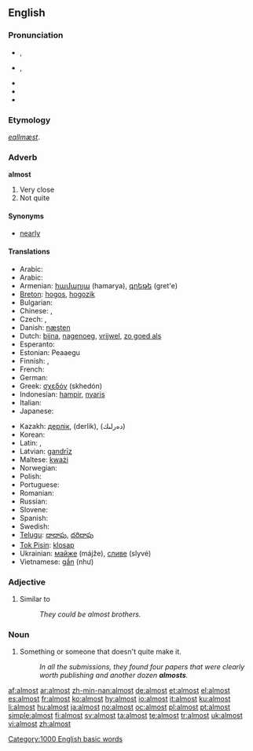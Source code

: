 {{wikipedia|dab=almost (disambiguation)|almost}}
==English==

{{rank|gave|asked|soon|216|almost|thou|full|country}}

===Pronunciation===
* {{a|UK}} {{IPA|/ɔːlˈməʊst/|/ˈɔːl.məʊst/}}, {{SAMPA|/"O:l.m@Ust/|/O:l"m@Ust/}}
* {{a|US}} {{IPA|/ˈɔl.moʊst/}}, {{SAMPA|/"Ol.moUst/}}
* {{audio|en-us-inlandnorth-almost.ogg|Audio (US-Inland North)}}
* {{audio|en-us-almost.ogg|Audio (US)}}
* {{hyphenation|al|most}}

===Etymology===
{{etyl|ang}} ''[[eallmæst]]''.

===Adverb===
'''almost'''

# Very close
# Not quite

====Synonyms====
* [[nearly]]

====Translations====
{{rfc-tsort|duplicate language: Arabic}}
{{trans-top|very close to}}
* Arabic: {{t|ar|تقريبا‏ |sc=Arab}}
* Arabic: {{t|ar|تقريباً|tr=taqriiban|sc=Arab}}
* Armenian: [[համարյա]] (hamarya), [[գրեթե]] (gret'e)
* [[Breton]]: [[hogos]], [[hogozik]]
* Bulgarian: {{t+|bg|почти|sc=Cyrl}}
* Chinese: {{zh-tsp|幾乎|几乎|jīhū}}, {{t|zh|差不多|tr=chàbuduō|sc=Hans}}
* Czech: {{t-|cs|skoro}}, {{t+|cs|téměř}}
* Danish: [[næsten]]
* Dutch: [[bijna]], [[nagenoeg]], [[vrijwel]], [[zo goed als]]
* Esperanto: {{t-|eo|preskaŭ|xs=Esperanto}}
* Estonian: Peaaegu
* Finnish: {{t+|fi|lähes}}, {{t+|fi|melkein}}
* French: {{t+|fr|presque}}
* German: {{t+|de|fast}}
* Greek: [[σχεδόν]] (skhedón)
* Indonesian: [[hampir]], [[nyaris]]
* Italian: {{t+|it|quasi}}
* Japanese: {{t+|ja|ほとんど|tr=hotondo|sc=Jpan}}
{{trans-mid}}
* Kazakh: [[дерлік]], (derlik), (دەرلىك)
* Korean: {{t+|ko|거의|sc=Hang}}
* Latin: {{t-|la|paene}}, {{t-|la|fere}}
* Latvian: [[gandrīz]]
* Maltese: [[kważi]]
* Norwegian: {{t-|no|nesten}}
* Polish: {{t+|pl|prawie}}
* Portuguese: {{t+|pt|quase}}
* Romanian: {{t+|ro|aproape}}
* Russian: {{t+|ru|почти|tr=počtí|sc=Cyrl}}
* Slovene: {{t+|sl|skoraj}}
* Spanish: {{t+|es|casi}}
* Swedish: {{t+|sv|nästan}}
* [[Telugu]]: [[దాదాపు]], [[దరిదాపు]]
* [[Tok Pisin]]: [[klosap]]
* Ukrainian: [[майже]] (májže), [[сливе]] (slyvé)
* Vietnamese: [[gần]] (như)
{{trans-bottom}}

===Adjective===
{{en-adj|-}}

# Similar to
#: ''They could be almost brothers.''

===Noun===
{{en-noun}}

# {{informal}} Something or someone that doesn't quite make it.
#: ''In all the submissions, they found four papers that were clearly worth publishing and another dozen '''almosts'''.''

[[Category:1000 English basic words]]

[[af:almost]]
[[ar:almost]]
[[zh-min-nan:almost]]
[[de:almost]]
[[et:almost]]
[[el:almost]]
[[es:almost]]
[[fr:almost]]
[[ko:almost]]
[[hy:almost]]
[[io:almost]]
[[it:almost]]
[[ku:almost]]
[[li:almost]]
[[hu:almost]]
[[ja:almost]]
[[no:almost]]
[[oc:almost]]
[[pl:almost]]
[[pt:almost]]
[[simple:almost]]
[[fi:almost]]
[[sv:almost]]
[[ta:almost]]
[[te:almost]]
[[tr:almost]]
[[uk:almost]]
[[vi:almost]]
[[zh:almost]]